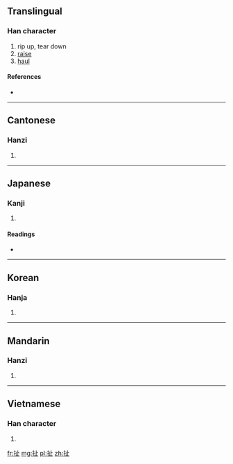 {{also|撦}}
==Translingual==

===Han character===
{{Han char|rn=64|rad=手|as=04|sn=7|four=5101<sub>0</sub>|canj=手卜中一 (QYLM)}}

# rip up, tear down
# [[raise]]
# [[haul]]

====References====
* {{Han ref|kx=0418.230|dkj=11833|dj=0765.200|hdz=31836.040|uh=626F|ud=25199|bh=A7E8|bd=42984}}

----

==Cantonese==

===Hanzi===
{{yue-hanzi|jyut=ce2|y=che2}}

# {{defn|Cantonese|sort=手04}}

----

==Japanese==

===Kanji===
{{ja-kanji|grade=|rs=手04}}

# {{defn|Japanese|sort=手04}}

====Readings====
* {{ja-readings|on=[[た]] (ta), [[しゃ]] (sha)|kun=[[ひく]] (hiku)}}

----

==Korean==

===Hanja===
{{ko-hanja|hangeul=차|eumhun=|rv=cha|mr=ch'a|y=cha}}

# {{defn|Korean|sort=手04}}

----

==Mandarin==

===Hanzi===
{{cmn-hanzi|pin=[[chě]] ([[che3]])|wg=ch'e<sup>3</sup>}}

# {{defn|Mandarin|sort=手04}}

----

==Vietnamese==

===Han character===
{{vi-hantu|[[xả]], [[chải]], [[chẻ]], [[giẫy]], [[xới]], [[chỉ]], [[xé]], [[xẻ]], [[xởi]]|rs=手04}}

# {{defn|Vietnamese|sort=手04}}

[[fr:扯]]
[[mg:扯]]
[[pl:扯]]
[[zh:扯]]
